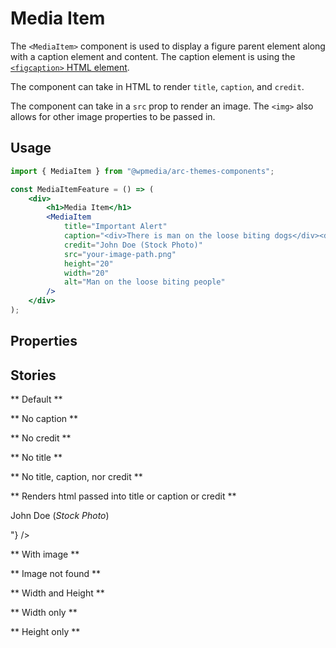 

<Meta title="Components/Media Item" component={MediaItem} />

# Media Item

The `<MediaItem>` component is used to display a figure parent element along with a caption element and content. The caption element is using the [`<figcaption>` HTML element](https://developer.mozilla.org/en-US/docs/Web/HTML/Element/figcaption).

The component can take in HTML to render `title`, `caption`, and `credit`.

The component can take in a `src` prop to render an image. The `<img>` also allows for other image properties to be passed in.

## Usage

```jsx
import { MediaItem } from "@wpmedia/arc-themes-components";

const MediaItemFeature = () => (
	<div>
		<h1>Media Item</h1>
		<MediaItem
			title="Important Alert"
			caption="<div>There is man on the loose biting dogs</div><div>All dogs should evacuate the area</div>"
			credit="John Doe (Stock Photo)"
			src="your-image-path.png"
			height="20"
			width="20"
			alt="Man on the loose biting people"
		/>
	</div>
);
```

## Properties

<ArgsTable of={MediaItem} />

## Stories

** Default **

<Canvas>
	<Story name="Default">
		<MediaItem
			caption={"There is a man on the loose who seems to be biting dogs"}
			credit="John Doe (Stock Photo)"
			title={"Man Bites Dog"}
		/>
	</Story>
</Canvas>

** No caption **

<Canvas>
	<Story name="No caption">
		<MediaItem caption="" credit="John Doe (Stock Photo)" title={"Man Bites Dog"} />
	</Story>
</Canvas>

** No credit **

<Canvas>
	<Story name="No credit">
		<MediaItem
			caption={"There is a man on the loose who seems to be biting dogs"}
			credit=""
			title={"Man Bites Dog"}
		/>
	</Story>
</Canvas>

** No title **

<Canvas>
	<Story name="No title">
		<MediaItem
			caption={"There is a man on the loose who seems to be biting dogs"}
			credit="John Doe (Stock Photo)"
			title={""}
		/>
	</Story>
</Canvas>

** No title, caption, nor credit **

<Canvas>
	<Story name="No title, caption, nor credit">
		<MediaItem caption={""} credit="" title={""} />
	</Story>
</Canvas>

** Renders html passed into title or caption or credit **

<Canvas>
	<Story name="Renders html passed into title or caption">
		<MediaItem
			title="<p>Important Alert</p>"
			caption="<div><p>There is man on the loose biting dogs</p></div><div><p>All dogs should evacuate the area</p></div>"
			credit={"<div><p>John Doe (<i>Stock Photo</i>)</p></div>"}
		/>
	</Story>
</Canvas>

** With image **

<Canvas>
	<Story name="With image">
		<MediaItem
			credit="John Doe (Stock Photo)"
			title={"Person Sitting"}
			caption={"There is a person using a laptop"}
			src="/computer-user.jpeg"
			alt="A person sat down using a laptop computer"
		/>
	</Story>
</Canvas>

** Image not found **

<Canvas>
	<Story name="Image not found">
		<MediaItem src="cat.jpg" alt="A cat jumping up to a ball" />
	</Story>
</Canvas>

** Width and Height **

<Canvas>
	<Story name="Width and Height">
		<MediaItem
			src="/computer-user.jpeg"
			alt="A person sat down using a laptop computer"
			width="200"
			height="147"
		/>
	</Story>
</Canvas>

** Width only **

<Canvas>
	<Story name="Width only">
		<MediaItem
			src="/computer-user.jpeg"
			alt="A person sat down using a laptop computer"
			width="250"
		/>
	</Story>
</Canvas>

** Height only **

<Canvas>
	<Story name="Height only">
		<MediaItem
			src="/computer-user.jpeg"
			alt="A person sat down using a laptop computer"
			height="250"
		/>
	</Story>
</Canvas>
